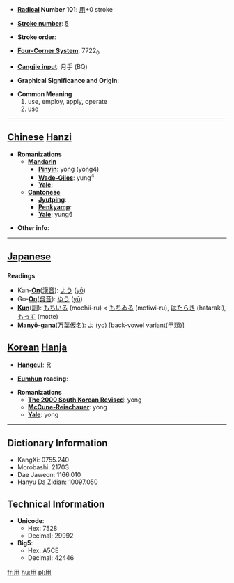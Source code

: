 * '''[[Wiktionary:Chinese radical index| Radical]] Number 101''': [[Wiktionary:Chinese radical index 用|用]]+0 stroke

* '''[[Wiktionary:Chinese total strokes index|Stroke number]]''': [[Wiktionary:Chinese total strokes index 5|5]]

* '''Stroke order''': 

* '''[[Wiktionary:Chinese four corner index|Four-Corner System]]''': 7722<sub>0</sub>

* '''[[Wiktionary:Chinese Cangjie index|Cangjie input]]''': 月手 (BQ)

* '''Graphical Significance and Origin''': 

* '''Common Meaning'''
*#use, employ, apply, operate
*# use


----

== [[Chinese]] [[Hanzi]] ==

* '''Romanizations'''
** '''[[Mandarin]]'''
*** '''[[Pinyin]]''': yòng (yong4)
*** '''[[Wade-Giles]]''': yung<sup>4</sup>
*** '''[[Yale]]''': 
** '''[[Cantonese]]'''
*** '''[[Jyutping]]''':
*** '''[[Penkyamp]]''': 
*** '''[[Yale]]''': yung6

* '''Other info''': 

----

== [[Japanese]] ==
=== {{Kanji}} ===
{{Jōyō|2}}

'''Readings'''
* Kan-'''[[On]]'''([[漢音]]): [[よう]] ([[yō]])
* Go-'''[[On]]'''([[呉音]]): [[ゆう]] ([[yū]])
* '''[[Kun]]'''([[訓]]): [[もちいる]] (mochii-ru) < [[もちゐる]] (motiwi-ru), [[はたらき]] (hataraki), [[もって]] (motte)
* '''[[Manyō-gana]]'''(万葉仮名): [[よ]] (yo) [back-vowel variant(甲類)]

== [[Korean]] [[Hanja]] ==

* '''[[Hangeul]]''': 용

* '''[[Eumhun]] reading''': 

* '''Romanizations'''
** '''[[The 2000 South Korean Revised Romanization|The 2000 South Korean Revised]]''': yong
** '''[[McCune-Reischauer]]''': yong
** '''[[Yale]]''': yong

----

== Dictionary Information ==

* KangXi: 0755.240
* Morobashi: 21703
* Dae Jaweon: 1166.010
* Hanyu Da Zidian: 10097.050

== Technical Information ==

* '''Unicode''':
** Hex: 7528
** Decimal: 29992
* '''Big5''':
** Hex: A5CE
** Decimal: 42446

[[fr:用]]
[[hu:用]]
[[pl:用]]